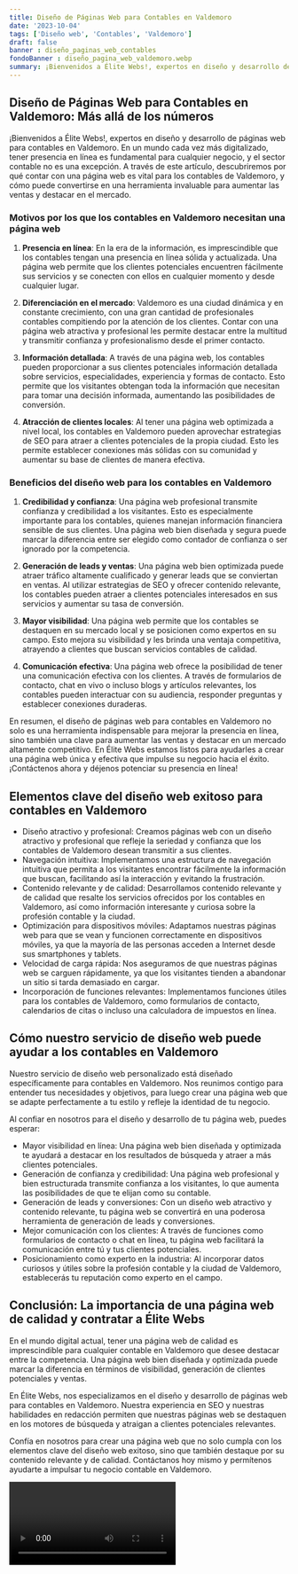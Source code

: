 ```yaml
---
title: Diseño de Páginas Web para Contables en Valdemoro
date: '2023-10-04'
tags: ['Diseño web', 'Contables', 'Valdemoro']
draft: false
banner : diseño_paginas_web_contables
fondoBanner : diseño_pagina_web_valdemoro.webp
summary: ¡Bienvenidos a Élite Webs!, expertos en diseño y desarrollo de páginas web para contables en Valdemoro. En un mundo cada vez más digitalizado, tener presencia en línea es fundamental para cualquier negocio, y el sector contable no es una excepción. A través de este artículo, descubriremos por qué contar con una página web es vital para los contables de Valdemoro, y cómo puede convertirse en una herramienta invaluable para aumentar las ventas y destacar en el mercado.
---
```


## Diseño de Páginas Web para Contables en Valdemoro: Más allá de los números

¡Bienvenidos a Élite Webs!, expertos en diseño y desarrollo de páginas web para contables en Valdemoro. En un mundo cada vez más digitalizado, tener presencia en línea es fundamental para cualquier negocio, y el sector contable no es una excepción. A través de este artículo, descubriremos por qué contar con una página web es vital para los contables de Valdemoro, y cómo puede convertirse en una herramienta invaluable para aumentar las ventas y destacar en el mercado.

### Motivos por los que los contables en Valdemoro necesitan una página web

1. **Presencia en línea**: En la era de la información, es imprescindible que los contables tengan una presencia en línea sólida y actualizada. Una página web permite que los clientes potenciales encuentren fácilmente sus servicios y se conecten con ellos en cualquier momento y desde cualquier lugar.

2. **Diferenciación en el mercado**: Valdemoro es una ciudad dinámica y en constante crecimiento, con una gran cantidad de profesionales contables compitiendo por la atención de los clientes. Contar con una página web atractiva y profesional les permite destacar entre la multitud y transmitir confianza y profesionalismo desde el primer contacto.

3. **Información detallada**: A través de una página web, los contables pueden proporcionar a sus clientes potenciales información detallada sobre servicios, especialidades, experiencia y formas de contacto. Esto permite que los visitantes obtengan toda la información que necesitan para tomar una decisión informada, aumentando las posibilidades de conversión.

4. **Atracción de clientes locales**: Al tener una página web optimizada a nivel local, los contables en Valdemoro pueden aprovechar estrategias de SEO para atraer a clientes potenciales de la propia ciudad. Esto les permite establecer conexiones más sólidas con su comunidad y aumentar su base de clientes de manera efectiva.

### Beneficios del diseño web para los contables en Valdemoro

1. **Credibilidad y confianza**: Una página web profesional transmite confianza y credibilidad a los visitantes. Esto es especialmente importante para los contables, quienes manejan información financiera sensible de sus clientes. Una página web bien diseñada y segura puede marcar la diferencia entre ser elegido como contador de confianza o ser ignorado por la competencia.

2. **Generación de leads y ventas**: Una página web bien optimizada puede atraer tráfico altamente cualificado y generar leads que se conviertan en ventas. Al utilizar estrategias de SEO y ofrecer contenido relevante, los contables pueden atraer a clientes potenciales interesados en sus servicios y aumentar su tasa de conversión.

3. **Mayor visibilidad**: Una página web permite que los contables se destaquen en su mercado local y se posicionen como expertos en su campo. Esto mejora su visibilidad y les brinda una ventaja competitiva, atrayendo a clientes que buscan servicios contables de calidad.

4. **Comunicación efectiva**: Una página web ofrece la posibilidad de tener una comunicación efectiva con los clientes. A través de formularios de contacto, chat en vivo o incluso blogs y artículos relevantes, los contables pueden interactuar con su audiencia, responder preguntas y establecer conexiones duraderas.

En resumen, el diseño de páginas web para contables en Valdemoro no solo es una herramienta indispensable para mejorar la presencia en línea, sino también una clave para aumentar las ventas y destacar en un mercado altamente competitivo. En Élite Webs estamos listos para ayudarles a crear una página web única y efectiva que impulse su negocio hacia el éxito. ¡Contáctenos ahora y déjenos potenciar su presencia en línea!

<GifSeo />

<Cta />

## Elementos clave del diseño web exitoso para contables en Valdemoro

- Diseño atractivo y profesional: Creamos páginas web con un diseño atractivo y profesional que refleje la seriedad y confianza que los contables de Valdemoro desean transmitir a sus clientes.
- Navegación intuitiva: Implementamos una estructura de navegación intuitiva que permita a los visitantes encontrar fácilmente la información que buscan, facilitando así la interacción y evitando la frustración.
- Contenido relevante y de calidad: Desarrollamos contenido relevante y de calidad que resalte los servicios ofrecidos por los contables en Valdemoro, así como información interesante y curiosa sobre la profesión contable y la ciudad.
- Optimización para dispositivos móviles: Adaptamos nuestras páginas web para que se vean y funcionen correctamente en dispositivos móviles, ya que la mayoría de las personas acceden a Internet desde sus smartphones y tablets.
- Velocidad de carga rápida: Nos aseguramos de que nuestras páginas web se carguen rápidamente, ya que los visitantes tienden a abandonar un sitio si tarda demasiado en cargar.
- Incorporación de funciones relevantes: Implementamos funciones útiles para los contables de Valdemoro, como formularios de contacto, calendarios de citas o incluso una calculadora de impuestos en línea.

## Cómo nuestro servicio de diseño web puede ayudar a los contables en Valdemoro

Nuestro servicio de diseño web personalizado está diseñado específicamente para contables en Valdemoro. Nos reunimos contigo para entender tus necesidades y objetivos, para luego crear una página web que se adapte perfectamente a tu estilo y refleje la identidad de tu negocio.

Al confiar en nosotros para el diseño y desarrollo de tu página web, puedes esperar:

- Mayor visibilidad en línea: Una página web bien diseñada y optimizada te ayudará a destacar en los resultados de búsqueda y atraer a más clientes potenciales.
- Generación de confianza y credibilidad: Una página web profesional y bien estructurada transmite confianza a los visitantes, lo que aumenta las posibilidades de que te elijan como su contable.
- Generación de leads y conversiones: Con un diseño web atractivo y contenido relevante, tu página web se convertirá en una poderosa herramienta de generación de leads y conversiones.
- Mejor comunicación con los clientes: A través de funciones como formularios de contacto o chat en línea, tu página web facilitará la comunicación entre tú y tus clientes potenciales.
- Posicionamiento como experto en la industria: Al incorporar datos curiosos y útiles sobre la profesión contable y la ciudad de Valdemoro, establecerás tu reputación como experto en el campo.

## Conclusión: La importancia de una página web de calidad y contratar a Élite Webs

En el mundo digital actual, tener una página web de calidad es imprescindible para cualquier contable en Valdemoro que desee destacar entre la competencia. Una página web bien diseñada y optimizada puede marcar la diferencia en términos de visibilidad, generación de clientes potenciales y ventas.

En Élite Webs, nos especializamos en el diseño y desarrollo de páginas web para contables en Valdemoro. Nuestra experiencia en SEO y nuestras habilidades en redacción permiten que nuestras páginas web se destaquen en los motores de búsqueda y atraigan a clientes potenciales relevantes.

Confía en nosotros para crear una página web que no solo cumpla con los elementos clave del diseño web exitoso, sino que también destaque por su contenido relevante y de calidad. Contáctanos hoy mismo y permítenos ayudarte a impulsar tu negocio contable en Valdemoro.

<Video />

<CtaBot job='Contables' city='Valdemoro'/>

<Gmaps query='Valdemoro+españa+maps' />